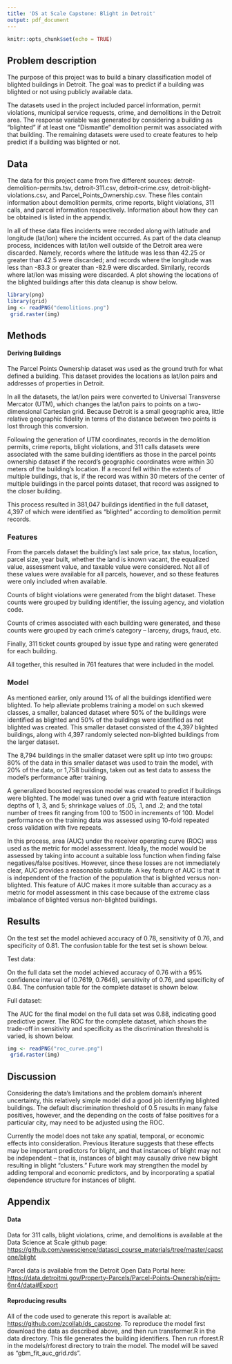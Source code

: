 ```yaml
---
title: 'DS at Scale Capstone: Blight in Detroit'
output: pdf_document
---
```


```r
knitr::opts_chunk$set(echo = TRUE)
```

## Problem description
The purpose of this project was to build a binary classification model of blighted buildings in Detroit.  The goal was to predict if a building was blighted or not using publicly available data.  

The datasets used in the project included parcel information, permit violations, municipal service requests, crime, and demolitions in the Detroit area.  The response variable was generated by considering a building as "blighted" if at least one "Dismantle" demolition permit was associated with that building.  The remaining datasets were used to create features to help predict if a building was blighted or not.

## Data
The data for this project came from five different sources: detroit-demolition-permits.tsv, detroit-311.csv, detroit-crime.csv, detroit-blight-violations.csv, and Parcel_Points_Ownership.csv.  These files contain information about demolition permits, crime reports, blight violations, 311 calls, and parcel information respectively.  Information about how they can be obtained is listed in the appendix.

In all of these data files incidents were recorded along with latitude and longitude (lat/lon) where the incident occurred.  As part of the data cleanup process, incidences with lat/lon well outside of the Detroit area were discarded.  Namely, records where the latitude was less than 42.25 or greater than 42.5 were discarded; and records where the longitude was less than -83.3 or greater than -82.9 were discarded.  Similarly, records where lat/lon was missing were discarded.  A plot showing the locations of the blighted buildings after this data cleanup is show below.

```r
library(png)
library(grid)
img <- readPNG("demolitions.png")
 grid.raster(img)
```

## Methods
#### Deriving Buildings
The Parcel Points Ownership dataset was used as the ground truth for what defined a building.  This dataset provides the locations as lat/lon pairs and addresses of properties in Detroit.  

In all the datasets, the lat/lon pairs were converted to Universal Transverse Mercator (UTM), which changes the lat/lon pairs to points on a two-dimensional Cartesian grid.  Because Detroit is a small geographic area, little relative geographic fidelity in terms of the distance between two points is lost through this conversion. 

Following the generation of UTM coordinates, records in the demolition permits, crime reports, blight violations, and 311 calls datasets were associated with the same building identifiers as those in the parcel points ownership dataset if the record's geographic coordinates were within 30 meters of the building's location.  If a record fell within the extents of multiple buildings, that is, if the record was within 30 meters of the center of multiple buildings in the parcel points dataset, that record was assigned to the closer building.

This process resulted in 381,047 buildings identified in the full dataset, 4,397 of which were identified as "blighted" according to demolition permit records.

### Features
From the parcels dataset the building's last sale price, tax status, location, parcel size, year built, whether the land is known vacant, the equalized value, assessment value, and taxable value were considered.  Not all of these values were available for all parcels, however, and so these features were only included when available.

Counts of blight violations were generated from the blight dataset.  These counts were grouped by building identifier, the issuing agency, and violation code.

Counts of crimes associated with each building were generated, and these counts were grouped by each crime's category -- larceny, drugs, fraud, etc.

Finally, 311 ticket counts grouped by issue type and rating were generated for each building.  

All together, this resulted in 761 features that were included in the model.

### Model
As mentioned earlier, only around 1% of all the buildings identified were blighted.  To help alleviate problems training a model on such skewed classes, a smaller, balanced dataset where 50% of the buildings were identified as blighted and 50% of the buildings were identified as not blighted was created.  This smaller dataset consisted of the 4,397 blighted buildings, along with 4,397 randomly selected non-blighted buildings from the larger dataset.

The 8,794 buildings in the smaller dataset were split up into two groups: 80% of the data in this smaller dataset was used to train the model, with 20% of the data, or 1,758 buildings, taken out as test data to assess the model's performance after training.

A generalized boosted regression model was created to predict if buildings were blighted.  The model was tuned over a grid with feature interaction depths of 1, 3, and 5; shrinkage values of .05, .1, and .2; and the total number of trees fit ranging from 100 to 1500 in increments of 100.  Model performance on the training data was assessed using 10-fold repeated cross validation with five repeats.

In this process, area (AUC) under the receiver operating curve (ROC) was used as the metric for model assessment.  Ideally, the model would be assessed by taking into account a suitable loss function when finding false negatives/false positives.  However, since these losses are not immediately clear, AUC provides a reasonable substitute.  A key feature of AUC is that it is independent of the fraction of the population that is blighted versus non-blighted.  This feature of AUC makes it more suitable than accuracy as a metric for model assessment in this case because of the extreme class imbalance of blighted versus non-blighted buildings.

## Results
On the test set the model achieved accuracy of 0.78, sensitivity of 0.76, and specificity of 0.81.  The confusion table for the test set is shown below. 

Test data:
\begin{table}[ht]
\centering
\begin{tabular}{rrr}
  \hline
 & Blight free & Blighted \\ 
  \hline
Blight free & 667 & 168 \\ 
  Blighted & 212 & 711 \\ 
   \hline
\end{tabular}
\end{table}

On the full data set the model achieved accuracy of 0.76 with a 95% confidence interval of (0.7619, 0.7646), sensitivity of 0.76, and specificity of 0.84.  The confusion table for the complete dataset is shown below.

Full dataset:
\begin{table}[ht]
\centering
\begin{tabular}{rrr}
  \hline
 & Blight free & Blighted \\ 
  \hline
Blight free & 287,146 & 721 \\ 
  Blighted & 89,508 & 3,676 \\ 
   \hline
\end{tabular}
\end{table}

The AUC for the final model on the full data set was 0.88, indicating good predictive power.  The ROC for the complete dataset, which shows the trade-off in sensitivity and specificity as the discrimination threshold is varied, is shown below.

```r
img <- readPNG("roc_curve.png")
 grid.raster(img)
```

## Discussion
Considering the data's limitations and the problem domain's inherent uncertainty, this relatively simple model did a good job identifying blighted buildings.  The default discrimination threshold of 0.5 results in many false positives, however, and the depending on the costs of false positives for a particular city, may need to be adjusted using the ROC.

Currently the model does not take any spatial, temporal, or economic effects into consideration.  Previous literature suggests that these effects may be important predictors for blight, and that instances of blight may not be independent -- that is, instances of blight may causally drive new blight resulting in blight "clusters."  Future work may strengthen the model by adding temporal and economic predictors, and by incorporating a spatial dependence structure for instances of blight.

## Appendix
#### Data
Data for 311 calls, blight violations, crime, and demolitions is available at the Data Science at Scale github page: [https://github.com/uwescience/datasci_course_materials/tree/master/capstone/blight](https://github.com/uwescience/datasci_course_materials/tree/master/capstone/blight)

Parcel data is available from the Detroit Open Data Portal here: [https://data.detroitmi.gov/Property-Parcels/Parcel-Points-Ownership/eijm-6nr4/data#Export](https://data.detroitmi.gov/Property-Parcels/Parcel-Points-Ownership/eijm-6nr4/data#Export)

#### Reproducing results
All of the code used to generate this report is available at: [https://github.com/zcollab/ds_capstone](https://github.com/zcollab/ds_capstone).  To reproduce the model first download the data as described above, and then run transformer.R in the data directory.  This file generates the building identifiers.  Then run rforest.R in the models/rforest directory to train the model.  The model will be saved as "gbm_fit_auc_grid.rds".
